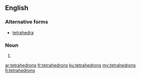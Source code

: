 ==English==

===Alternative forms===
* [[tetrahedra]]

===Noun===
{{head|en|plural}}

# {{plural of|tetrahedron|lang=en}}

[[ar:tetrahedrons]]
[[fr:tetrahedrons]]
[[ku:tetrahedrons]]
[[my:tetrahedrons]]
[[fi:tetrahedrons]]